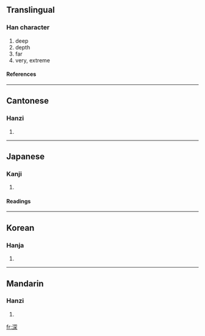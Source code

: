 ==Translingual==
===Han character===
{{Han char|rn=85|rad=水|as=08|sn=11|four=3719<sub>4</sub>|canj=水月金木 (EBCD)|ids=⿰[[氵]]⿳[[冖]][[儿]][[木]]}}
# deep
# depth
# far
# very, extreme
====References====
{{Han ref|kx=0632.010|dkj=17687|dj=1034.080|hdz=31662.100|uh=6DF1|ud=28145|bh=B260|bd=45664}}
----

==Cantonese==
===Hanzi===
{{yue-hanzi|jyut=|y=sam1}}
# {{defn|Cantonese}}
----
==Japanese==
===Kanji===
{{ja-kanji|grade=3|rs=水08}}
# {{defn|Japanese}} 
====Readings====
{{ja-readings|on=[[しん]] (shin)|kun=[[ふかい]] (fukai), [[ふかさ]] (fukasa), [[ふかめる]] (fukameru)}}
----
==Korean==
===Hanja===
{{ko-hanja|hangeul=심|eumhun=|rv=sim|mr=sim|y=sim}}
# {{defn|Korean}}
----
==Mandarin==
===Hanzi===
{{cmn-hanzi|pin=[[shēn]] (shen1), [[zhūn]] (zhun1), [[zhǔn]] (zhun3)|wg=shen<sup>1</sup>, chun<sup>1</sup>, chun<sup>3</sup>}}
# {{defn|Mandarin}}

[[fr:深]]